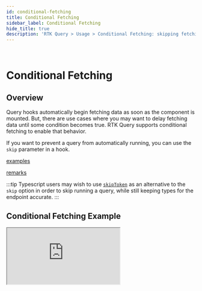 ```yaml
---
id: conditional-fetching
title: Conditional Fetching
sidebar_label: Conditional Fetching
hide_title: true
description: 'RTK Query > Usage > Conditional Fetching: skipping fetching if needed'
---
```


&nbsp;

# Conditional Fetching

## Overview

Query hooks automatically begin fetching data as soon as the component is mounted. But, there are use cases where you may want to delay fetching data until some condition becomes true. RTK Query supports conditional fetching to enable that behavior.

If you want to prevent a query from automatically running, you can use the `skip` parameter in a hook.

[examples](docblock://query/react/buildHooks.ts?token=UseQuerySubscriptionOptions.skip)

[remarks](docblock://query/react/buildHooks.ts?token=UseQuerySubscriptionOptions.skip)

:::tip
Typescript users may wish to use [`skipToken`](../api/created-api/hooks.mdx#skiptoken) as an alternative to the `skip` option in order to skip running a query, while still keeping types for the endpoint accurate.
:::

## Conditional Fetching Example

<!---->

<iframe
  src="https://codesandbox.io/embed/github/reduxjs/redux-toolkit/tree/master/examples/query/react/conditional-fetching?fontsize=12&runonclick=1&hidenavigation=1&module=%2Fsrc%2FPokemon.tsx&moduleview=1&theme=dark"
  style={{
    width: '100%',
    height: '600px',
    border: 0,
    borderRadius: '4px',
    overflow: 'hidden',
  }}
  title="Conditional Fetching Example"
  allow="geolocation; microphone; camera; midi; vr; accelerometer; gyroscope; payment; ambient-light-sensor; encrypted-media; usb"
  sandbox="allow-modals allow-forms allow-popups allow-scripts allow-same-origin"
></iframe>
